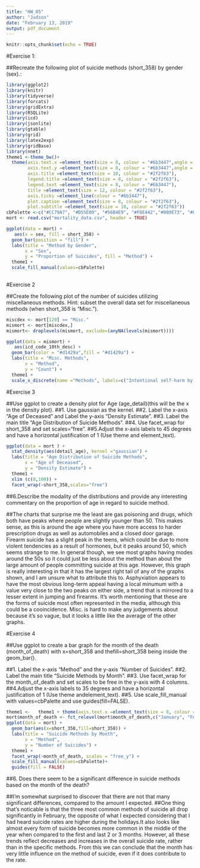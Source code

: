 ---
title: "HW_05"
author: "Judson"
date: "February 13, 2019"
output: pdf_document
---
```{r setup, include=FALSE}
knitr::opts_chunk$set(echo = TRUE)
```

#Exercise 1:

##Recreate the following plot of suicide methods (short_358) by gender (sex).:

```{r, echo=TRUE}
library(ggplot2)
library(knitr)
library(tidyverse)
library(forcats)
library(gridExtra)
library(RSQLite)
library(icd)
library(jsonlite)
library(gtable)
library(grid)
library(latex2exp)
library(gridBase)
library(nnet)
theme1 <-theme_bw()+
  theme(axis.text.x =element_text(size = 8, colour = "#6b3447",angle = 45, hjust=1),
        axis.text.y =element_text(size = 8, colour = "#6b3447",angle = 0, hjust=1),
        axis.title =element_text(size = 10, colour = "#2f2f63"),
        legend.title =element_text(size = 8, colour = "#2f2f63"),
        legend.text =element_text(size = 8, colour = "#6b3447"),
        title =element_text(size = 12, colour = "#2f2f63"),
        axis.ticks =element_line(colour = "#6b3447"),
        plot.caption =element_text(size = 8, colour = "#2f2f63"),
        plot.subtitle =element_text(size = 10, colour = "#2f2f63"))
cbPalette <-c("#CC79A7", "#D55E00", "#56B4E9", "#F0E442","#009E73", "#0072B2", "#999999", "#E69F00")
mort <- read.csv("mortality_data.csv", header = TRUE) 
```

```{r, echo=TRUE}
ggplot(data = mort) + 
   aes(x = sex, fill = short_358) +
  geom_bar(position = "fill") +
  labs(title = "Method by Gender",
       x = "Sex",
       y = "Proportion of Suicides", fill = "Method") +
  theme1 +
  scale_fill_manual(values=cbPalette)
  
```

#Exercise 2

##Create the following plot of the number of suicides utilizing miscellaneous methods. Hint: subset the overall data set for miscellaneous methods (when short_358 is "Misc.").

```{r, echo=TRUE}
miscdex <- mort[120] == "Misc."
mismort <- mort[miscdex,]
mismort<- droplevels(mismort, exclude=(anyNA(levels(mismort))))

ggplot(data = mismort) + 
   aes(icd_code_10th_desc) +
  geom_bar(color = "#d1429a",fill = "#d1429a") +  
  labs(title = "Misc. Methods",
       x = "Method",
       y = "Count") +
  theme1 +
  scale_x_discrete(name ="Methods", labels=c("Intentional self-harm by blunt object"="Blunt Object","Intentional self-harm by crashing of motor vehicle"="Motor Vehicle Crash","Intentional self-harm by drowning and submersion"="Drowning","Intentional self-harm by explosive material"="Explosion","Intentional self-harm by jumping or lying in front of moving object"="Jump In Front","Intentional self-harm by other specified means"="Misc.","Intentional self-harm by sharp object"="Sharp Object","Intentional self-harm by smoke, fire and flames"="Fire","Intentional self-harm by steam, hot vapors and hot objects"="Hot Objects","Intentional self-harm by unspecified means"="Unspecified"))

```

#Exercise 3

##Use ggplot to create a density plot for Age (age_detail)(this will be the x in the density plot).
##1. Use gaussian as the kernel.
##2. Label the x-axis "Age of Deceased" and Label the y-axis "Density Estimate".
##3. Label the main title "Age Distribution of Suicide Methods".
##4. Use facet_wrap for short_358 and set scales="free".
##5.Adjust the x-axis labels to 45 degrees and have a horizontal justification of 1 (Use theme and element_text).
```{r, echo=TRUE}
ggplot(data = mort ) + 
  stat_density(aes(detail_age), kernel ="gaussian") +  
  labs(title = "Age Distribution of Suicide Methods",
       x = "Age of Deceased",
       y = "Density Estimate") +
  theme1 +
  xlim (c(0,100)) +
  facet_wrap(~short_358,scales="free")
```

##6.Describe the modality of the distributions and provide any interesting commentary on the proportion of age in regard to suicide method.

##The charts that surprise me the least are gas poisoning and drugs, which both have peaks where people are slightly younger than 50. This makes sense, as this is around the age where you have more access to harder prescription drugs as well as automobiles and a closed door garage. Firearm suicide has a slight peak in the teens, which could be due to more violent tendencies as a result of hormones, but it peaks around 50, which seems strange to me. In general though, we see most graphs having modes around the 50s so it could just be less about the method than about the large amount of people committing suicide at this age. However, this graph is really interesting in that it has the largest right tail of any of the graphs shown, and I am unsure what to attribute this to. Asphyxiation appears to have the most obvious long-term appeal having a local minumum with a value very close to the two peaks on either side, a trend that is mirrored to a lesser extent in jumping and firearms. It's worth mentioning that these are the forms of suicide most often represented in the media, although this could be a cooincidence. Misc. is hard to make any judgements about because it's so vague, but it looks a little like the average of the other graphs.

#Exercise 4

##Use ggplot to create a bar graph for the month of the death (month_of_death) with x=short_358 and thefill=short_358 being inside the geom_bar().

##1. Label the x-axis "Method" and the y-axis "Number of Suicides".
##2. Label the main title "Suicide Methods by Month".
##3. Use facet_wrap for the month_of_death and set scales to be free in the y-axis with 4 columns.
##4.Adjust the x-axis labels to 35 degrees and have a horizontal justification of 1 (Use theme andelement_text).
##5. Use scale_fill_manual with values=cbPalette and use guides(fill=FALSE).

```{r, echo=TRUE}

theme1 <-   theme1 + theme(axis.text.x =element_text(size = 8, colour = "#6b3447",angle = 35, hjust=1))
mort$month_of_death <- fct_relevel(mort$month_of_death,c("January", "February", "March", "April","May", "June", "July", "August", "September","October", "November", "December"))
ggplot(data = mort) +
  geom_bar(aes(x=short_358,fill=short_358)) +  
  labs(title = "Suicide Methods by Month",
       x = "Method",
       y = "Number of Suicides") +
  theme1 +
  facet_wrap(~month_of_death, scales = "free_y") +
  scale_fill_manual(values=cbPalette)+
  guides(fill = FALSE)
```
##6. Does there seem to be a significant difference in suicide methods based on the month of the death?

##I'm somewhat surprised to discover that there are not that many significant differences, compared to the amount I expected.
##One thing that's noticable is that the three most common methods of suicide all drop significantly in February, the opposite of what I expected considering that I had heard suicide rates are higher during the holidays.It also looks like almost every form of suicide becomes more common in the middle of the year when compared to the first and last 2 or 3 months. However, all these trends reflect decreases and increases in the overall suicide rate, rather than in the specific methods. From this we can conclude that the month has very little influence on the method of suicide, even if it does contribute to the rate.